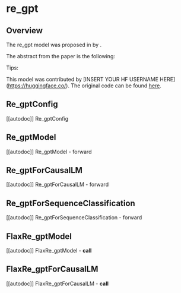 <!--Copyright 2022 The HuggingFace Team. All rights reserved.

Licensed under the Apache License, Version 2.0 (the "License"); you may not use this file except in compliance with
the License. You may obtain a copy of the License at

http://www.apache.org/licenses/LICENSE-2.0

Unless required by applicable law or agreed to in writing, software distributed under the License is distributed on
an "AS IS" BASIS, WITHOUT WARRANTIES OR CONDITIONS OF ANY KIND, either express or implied. See the License for the
specific language governing permissions and limitations under the License.
-->

# re_gpt

## Overview

The re_gpt model was proposed in [<INSERT PAPER NAME HERE>](<INSERT PAPER LINK HERE>) by <INSERT AUTHORS HERE>.
<INSERT SHORT SUMMARY HERE>

The abstract from the paper is the following:

*<INSERT PAPER ABSTRACT HERE>*

Tips:

<INSERT TIPS ABOUT MODEL HERE>

This model was contributed by [INSERT YOUR HF USERNAME HERE](https://huggingface.co/<INSERT YOUR HF USERNAME HERE>).
The original code can be found [here](<INSERT LINK TO GITHUB REPO HERE>).


## Re_gptConfig

[[autodoc]] Re_gptConfig

## Re_gptModel

[[autodoc]] Re_gptModel
    - forward

## Re_gptForCausalLM

[[autodoc]] Re_gptForCausalLM
    - forward

## Re_gptForSequenceClassification

[[autodoc]] Re_gptForSequenceClassification
    - forward

## FlaxRe_gptModel

[[autodoc]] FlaxRe_gptModel
    - __call__

## FlaxRe_gptForCausalLM

[[autodoc]] FlaxRe_gptForCausalLM
    - __call__
